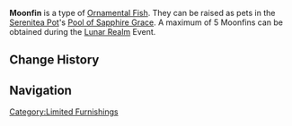 {{About|the [[furnishing]]|the fish|Moonfin}}
{{Furnishing Infobox
|title          = Moonfin
|id             = 379019
|image          = Item Ornamental Moonfin.png
|category       = Ornamental Fish
|rarity         = 4
|adeptal_energy = 
|load           = 
|description    = A valuable Ornamental Fish that may be kept as a pet in the [[Pool of Sapphire Grace]].<br />A rare butterflyfish that emits light admits the pitch-dark ocean. They love to swim in schools, and when gathered together, they firm the image of a moon that has fallen into the sea, which is the origin of the "Lunar Leviathan" legend. This characteristic once attracted a great number of light-seeking creatures, and in some sense, also guided people who had descended into the darkness.
|event          = Lunar Realm
}}
'''Moonfin''' is a type of [[Ornamental Fish]]. They can be raised as pets in the [[Serenitea Pot]]'s [[Pool of Sapphire Grace]]. A maximum of 5 Moonfins can be obtained during the [[Lunar Realm]] Event.

==Change History==
{{Change History|2.1}}

==Navigation==
{{Furnishing Navbox/Subsystems|fish pond}}

[[Category:Limited Furnishings]]